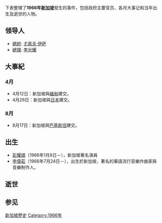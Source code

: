 {{SingaporeYearTOC|1966}}
{{新加坡旗帜|1966}}
{{C20YearInTopic|1966年}}
下表整理了'''1966年[[新加坡|新加坡]]'''發生的事件，包括政府主要官员、各月大事记和当年出生及逝世的人物。

== 领导人 ==

* [[新加坡总统|總統]]: [[尤索夫·伊萨|尤索夫·伊萨]]
* [[新加坡總理|總理]]: [[李光耀|李光耀]]

==大事紀==

=== 4月 ===
*4月12日：新加坡與[[缅甸|緬甸]]建交。
*4月26日：新加坡與[[日本|日本]]建交。

=== 8月 ===
*8月17日：新加坡與[[巴基斯坦|巴基斯坦]]建交。

==出生==
*[[彭耀順|彭耀順]]（1966年1月8日－），新加坡著名演員
*[[李偉菘|李偉菘]]（1966年7月24日－），出生於新加坡，著名的華語流行音樂作曲家與音樂制作人。
==逝世==

== 参见 ==
{{各年新加坡|state=expanded}}
[[Category:新加坡歷史|]]
[[Category:1966年|Category:1966年]]